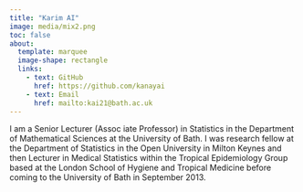 ```yaml
---
title: "Karim AI"
image: media/mix2.png
toc: false
about: 
  template: marquee
  image-shape: rectangle
  links:
    - text: GitHub
      href: https://github.com/kanayai
    - text: Email
      href: mailto:kai21@bath.ac.uk
---
```


I am a Senior Lecturer (Assoc iate Professor) in Statistics in the Department of Mathematical Sciences at the University of Bath. I was research fellow at the Department of Statistics in the Open University in Milton Keynes and then Lecturer in Medical Statistics within the Tropical Epidemiology Group based at the London School of Hygiene and Tropical Medicine before coming to the University of Bath in September 2013.